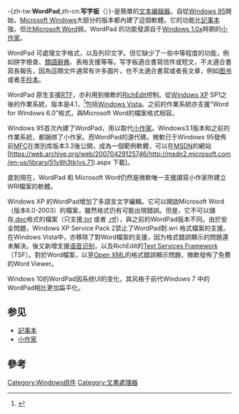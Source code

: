 {{noteTA
|G1=IT
|G2=Windows
}}
{{Infobox Windows component
| name = WordPad
| logo = wordpad icon.png
| logo_size = 64px
| screenshot = WordPad.png
| screenshot_size = 256px
| caption = [[Windows_7|Windows 7]]中WordPad的截圖
| included_with = Windows 95及以後版本
| replaces = [[小作家|小作家]]
| replaced_by = 
| related_components = [[記事本|記事本]]
}}
-{zh-tw:'''WordPad''';zh-cn:'''写字板'''（{{lang-en|WordPad}}）}-是簡單的[[文本编辑器|文本编辑器]]。自從[[Windows_95|Windows 95]]開始，[[Microsoft_Windows|Microsoft Windows]]大部分的版本都內建了這個軟體。它的功能比[[記事本|記事本]]強，但比[[Microsoft_Word|Microsoft Word]]弱。WordPad 的功能發源自于[[Windows_1.0|Windows 1.0]]x時期的[[小作家|小作家]]。

WordPad 可處理文字格式，以及列印文字。但它缺少了一些中等程度的功能，例如拼字檢查、[[類語辭典|類語辭典]]、表格支援等等。写字板適合書寫信件或短文，不太適合書寫長報告，因為這類文件通常有许多圖片，也不太適合書寫或者長文章，例如[[图书|图书]]或者[[手抄本|手抄本]]。

WordPad 原生支援[[RTF|RTF]]，亦利用到微軟的[[RichEdit|RichEdit]]控制。從[[Windows_XP|Windows XP]] SP1之後的作業系統，版本是4.1，<ref>{{Cite web |url=http://blogs.msdn.com/murrays/archive/2006/10/14/richedit-versions.aspx |title=RichEdit versions |accessdate=2007-10-16 |archive-date=2010-01-23 |archive-url=https://web.archive.org/web/20100123145455/http://blogs.msdn.com/murrays/archive/2006/10/14/richedit-versions.aspx |dead-url=no }}</ref>包括[[Windows_Vista|Windows Vista]]。之前的作業系統亦支援“Word for Windows 6.0”格式，與Microsoft Word的檔案格式相容。

Windows 95首次內建了WordPad，用以取代[[小作家|小作家]]。Windows3.1版本和之前的作業系統，都捆绑了小作家。而WordPad的源代碼，微軟已于Windows 95發佈前[[MFC|MFC]]在类別库版本3.2後公開，成為一個範例軟體，可以在[[MSDN|MSDN]]的網站[https://web.archive.org/web/20070429125746/http://msdn2.microsoft.com/en-us/library/51y8h3tk(vs.71).aspx 下載]。

直到現在，WordPad 和 Microsoft Word仍然是微軟唯一支援讀寫小作家所建立WRI檔案的軟體。

Windows XP 的WordPad增加了多語言文字編輯。它可以開啟Microsoft Word（版本6.0-2003）的檔案，雖然格式仍有可能出現錯誤。但是，它不可以儲存[[DOC|.doc]]格式的檔案（只支援[[.txt|.txt]] 或者 [[RTF|.rtf]]），與之前的WordPad版本不同。由於安全問題，Windows XP Service Pack 2禁止了WordPad對.wri 格式檔案的支援。在Windows Vista中，亦移除了對Word檔案的支援，因为格式錯誤顯示的問題還未解決。後又新增支援[[语音识别|语音识别]]，以及RichEdit的[[Text_Services_Framework|Text Services Framework]]（TSF）。對於Word檔案，以至[[Open_XML|Open XML]]的格式錯誤顯示問題，微軟發佈了免費的Word Viewer。

Windows 10的WordPad因系统UI的变化，其风格于前代Windows 7 中的WordPad相比更加扁平化。

==参见==
* [[記事本|記事本]]
* [[小作家|小作家]]

== 參考 ==
{{Reflist}}

{{視窗應用程式}}

[[Category:Windows组件|Category:Windows组件]]
[[Category:文書處理器|Category:文書處理器]]